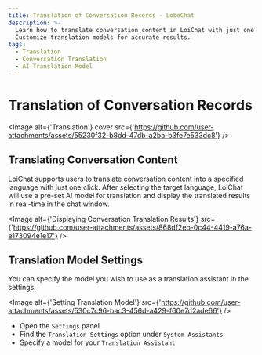 ```yaml
---
title: Translation of Conversation Records - LobeChat
description: >-
  Learn how to translate conversation content in LoiChat with just one click.
  Customize translation models for accurate results.
tags:
  - Translation
  - Conversation Translation
  - AI Translation Model
---
```


# Translation of Conversation Records

<Image
  alt={'Translation'}
  cover
  src={'https://github.com/user-attachments/assets/55230f32-b8dd-47db-a2ba-b3fe7e533dc8'}
/>

## Translating Conversation Content

LoiChat supports users to translate conversation content into a specified language with just one click. After selecting the target language, LoiChat will use a pre-set AI model for translation and display the translated results in real-time in the chat window.

<Image
  alt={'Displaying Conversation Translation Results'}
  src={'https://github.com/user-attachments/assets/868df2eb-0c44-4419-a76a-e173094e1e17'}
/>

## Translation Model Settings

You can specify the model you wish to use as a translation assistant in the settings.

<Image
  alt={'Setting Translation Model'}
  src={'https://github.com/user-attachments/assets/530c7c96-bac3-456d-a429-f60e7d2ade66'}
/>

- Open the `Settings` panel
- Find the `Translation Settings` option under `System Assistants`
- Specify a model for your `Translation Assistant`
